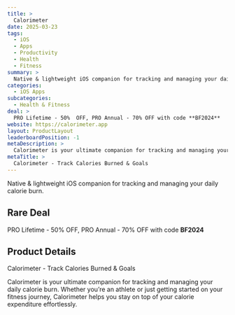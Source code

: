 ```yaml
---
title: >
  Calorimeter
date: 2025-03-23
tags:
  - iOS
  - Apps
  - Productivity
  - Health
  - Fitness
summary: >
  Native & lightweight iOS companion for tracking and managing your daily calorie burn.
categories:
  - iOS Apps
subcategories:
  - Health & Fitness
deal: >
  PRO Lifetime - 50%  OFF, PRO Annual - 70% OFF with code **BF2024**
website: https://calorimeter.app
layout: ProductLayout
leaderboardPosition: -1
metaDescription: >
  Calorimeter is your ultimate companion for tracking and managing your daily calorie burn. Whether you’re an athlete or just getting started on your fitness journey, Calorimeter helps you stay on top of your calorie expenditure effortlessly.
metaTitle: >
  Calorimeter - Track Calories Burned & Goals
---
```

Native & lightweight iOS companion for tracking and managing your daily calorie burn.

## Rare Deal

PRO Lifetime - 50%  OFF, PRO Annual - 70% OFF with code **BF2024**

## Product Details

Calorimeter - Track Calories Burned & Goals

Calorimeter is your ultimate companion for tracking and managing your daily calorie burn. Whether you’re an athlete or just getting started on your fitness journey, Calorimeter helps you stay on top of your calorie expenditure effortlessly.
